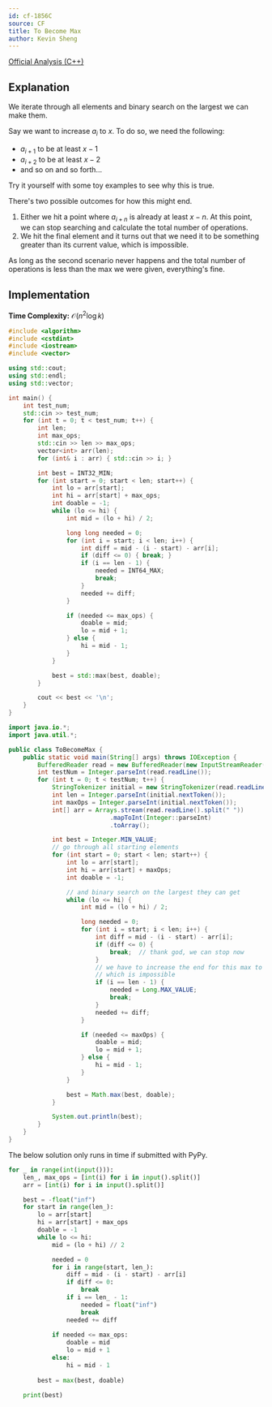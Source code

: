 ```yaml
---
id: cf-1856C
source: CF
title: To Become Max
author: Kevin Sheng
---
```


[Official Analysis (C++)](https://codeforces.com/blog/entry/119058)

## Explanation

We iterate through all elements and binary search on the largest we can make them.

Say we want to increase $a_i$ to $x$.
To do so, we need the following:
* $a_{i+1}$ to be at least $x-1$
* $a_{i+2}$ to be at least $x-2$
* and so on and so forth...

Try it yourself with some toy examples to see why this is true.

There's two possible outcomes for how this might end.
1. Either we hit a point where $a_{i+n}$ is already at least $x-n$.
   At this point, we can stop searching and calculate the total number of operations.
2. We hit the final element and it turns out that we need it to be something greater
   than its current value, which is impossible.

As long as the second scenario never happens and the total number of
operations is less than the max we were given, everything's fine.

## Implementation

**Time Complexity:** $\mathcal{O}(n^2 \log k)$

<LanguageSection>
<CPPSection>

```cpp
#include <algorithm>
#include <cstdint>
#include <iostream>
#include <vector>

using std::cout;
using std::endl;
using std::vector;

int main() {
	int test_num;
	std::cin >> test_num;
	for (int t = 0; t < test_num; t++) {
		int len;
		int max_ops;
		std::cin >> len >> max_ops;
		vector<int> arr(len);
		for (int& i : arr) { std::cin >> i; }

		int best = INT32_MIN;
		for (int start = 0; start < len; start++) {
			int lo = arr[start];
			int hi = arr[start] + max_ops;
			int doable = -1;
			while (lo <= hi) {
				int mid = (lo + hi) / 2;

				long long needed = 0;
				for (int i = start; i < len; i++) {
					int diff = mid - (i - start) - arr[i];
					if (diff <= 0) { break; }
					if (i == len - 1) {
						needed = INT64_MAX;
						break;
					}
					needed += diff;
				}

				if (needed <= max_ops) {
					doable = mid;
					lo = mid + 1;
				} else {
					hi = mid - 1;
				}
			}

			best = std::max(best, doable);
		}

		cout << best << '\n';
	}
}
```

</CPPSection>
<JavaSection>

```java
import java.io.*;
import java.util.*;

public class ToBecomeMax {
	public static void main(String[] args) throws IOException {
		BufferedReader read = new BufferedReader(new InputStreamReader(System.in));
		int testNum = Integer.parseInt(read.readLine());
		for (int t = 0; t < testNum; t++) {
			StringTokenizer initial = new StringTokenizer(read.readLine());
			int len = Integer.parseInt(initial.nextToken());
			int maxOps = Integer.parseInt(initial.nextToken());
			int[] arr = Arrays.stream(read.readLine().split(" "))
							.mapToInt(Integer::parseInt)
							.toArray();

			int best = Integer.MIN_VALUE;
			// go through all starting elements
			for (int start = 0; start < len; start++) {
				int lo = arr[start];
				int hi = arr[start] + maxOps;
				int doable = -1;

				// and binary search on the largest they can get
				while (lo <= hi) {
					int mid = (lo + hi) / 2;

					long needed = 0;
					for (int i = start; i < len; i++) {
						int diff = mid - (i - start) - arr[i];
						if (diff <= 0) {
							break;  // thank god, we can stop now
						}
						// we have to increase the end for this max to work
						// which is impossible
						if (i == len - 1) {
							needed = Long.MAX_VALUE;
							break;
						}
						needed += diff;
					}

					if (needed <= maxOps) {
						doable = mid;
						lo = mid + 1;
					} else {
						hi = mid - 1;
					}
				}

				best = Math.max(best, doable);
			}

			System.out.println(best);
		}
	}
}
```

</JavaSection>
<PySection>

<Warning>

The below solution only runs in time if submitted with PyPy.

</Warning>

```py
for _ in range(int(input())):
	len_, max_ops = [int(i) for i in input().split()]
	arr = [int(i) for i in input().split()]

	best = -float("inf")
	for start in range(len_):
		lo = arr[start]
		hi = arr[start] + max_ops
		doable = -1
		while lo <= hi:
			mid = (lo + hi) // 2

			needed = 0
			for i in range(start, len_):
				diff = mid - (i - start) - arr[i]
				if diff <= 0:
					break
				if i == len_ - 1:
					needed = float("inf")
					break
				needed += diff
			
			if needed <= max_ops:
				doable = mid
				lo = mid + 1
			else:
				hi = mid - 1
		
		best = max(best, doable)

	print(best)
```

</PySection>
</LanguageSection>
